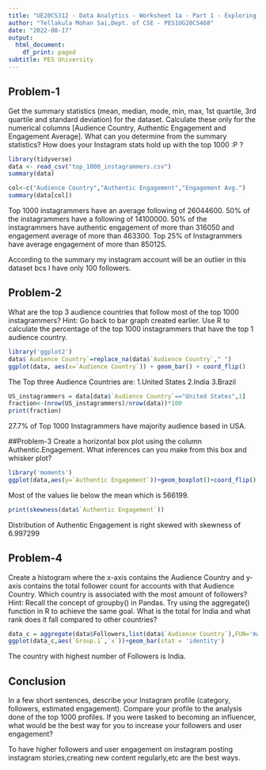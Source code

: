 ```yaml
---
title: "UE20CS312 - Data Analytics - Worksheet 1a - Part 1 - Exploring data with R"
author: "Tellakula Mohan Sai,Dept. of CSE - PES1UG20CS468"
date: "2022-08-17"
output:
  html_document:
    df_print: paged
subtitle: PES University
---
```

## Problem-1
Get the summary statistics (mean, median, mode, min, max, 1st quartile, 3rd quartile and standard deviation)
for the dataset. Calculate these only for the numerical columns [Audience Country, Authentic Engagement
and Engagement Average]. What can you determine from the summary statistics? How does your Instagram
stats hold up with the top 1000 :P ?
```r
library(tidyverse)
data <- read_csv("top_1000_instagrammers.csv")
summary(data)
```

```r
col<-c("Audience Country","Authentic Engagement","Engagement Avg.")
summary(data[col])
```
Top 1000 instagrammers have an average following of 26044600.
50% of the instagrammers have a following of 14100000.
50% of the instagrammers have authentic engagement of more than 316050 and engagement
average of more than 463300.
Top 25% of Instagrammers have average engagement of more than 850125.

According to the summary my instagram account will be an outlier in this dataset bcs I have only 100 followers.

## Problem-2
What are the top 3 audience countries that follow most of the top 1000 instagrammers? Hint: Go back to
bar graph created earlier. Use R to calculate the percentage of the top 1000 instagrammers that have the top
1 audience country.
```r
library('ggplot2')
data$`Audience Country`=replace_na(data$`Audience Country`," ")
ggplot(data, aes(x=`Audience Country`)) + geom_bar() + coord_flip()
```
The Top three Audience Countries are:
1.United States
2.India
3.Brazil
```r
US_instagrammers = data[data$`Audience Country`=="United States",1]
fraction<-(nrow(US_instagrammers)/nrow(data))*100
print(fraction)
```
27.7% of Top 1000 Instagrammers have majority audience based in USA.

##Problem-3
Create a horizontal box plot using the column Authentic.Engagement. What inferences can you make from
this box and whisker plot?
```r
library('moments')
ggplot(data,aes(y=`Authentic Engagement`))+geom_boxplot()+coord_flip()
```
Most of the values lie below the mean which is 566199.

```r
print(skewness(data$`Authentic Engagement`))
```
Distribution of Authentic Engagement is right skewed with skewness of 6.997299

## Problem-4
Create a histogram where the x-axis contains the Audience Country and y-axis contains the total follower
count for accounts with that Audience Country. Which country is associated with the most amount of
followers? Hint: Recall the concept of groupby() in Pandas. Try using the aggregate() function in R to
achieve the same goal. What is the total for India and what rank does it fall compared to other countries?
```r
data_c = aggregate(data$Followers,list(data$`Audience Country`),FUN='max')
ggplot(data_c,aes(`Group.1`,`x`))+geom_bar(stat = 'identity')
```
The country with highest number of Followers is India.

## Conclusion
In a few short sentences, describe your Instagram profile (category, followers, estimated engagement). Compare
your profile to the analysis done of the top 1000 profiles. If you were tasked to becoming an influencer, what
would be the best way for you to increase your followers and user engagement?

To have higher followers and user engagement on instagram posting instagram stories,creating new content regularly,etc are the best ways.

